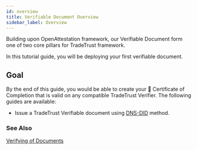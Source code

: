 ```yaml
---
id: overview
title: Verifiable Document Overview
sidebar_label: Overview
---
```



<Flow />

Building upon OpenAttestation framework, our Verifiable Document form one of two core pillars for TradeTrust framework.

In this tutorial guide, you will be deploying your first verifiable document.

## Goal

By the end of this guide, you would be able to create your 📜 Certificate of Completion that is valid on any compatible TradeTrust Verifier. The following guides are available:

- Issue a TradeTrust Verifiable document using [DNS-DID](/docs/how-tos/issuer/dns-did) method.

### See Also

[Verifying of Documents](/docs/introduction/key-components-of-tradetrust/w3c-vc/verifying-documents/overview)
